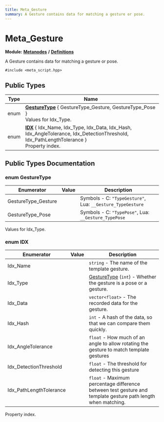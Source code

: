 ```yaml
---
title: Meta_Gesture
summary: A Gesture contains data for matching a gesture or pose. 
---
```


# Meta_Gesture

**Module:** **[Metanodes](../../modules/metanodes/index.mdx)** **/** **[Definitions](../../modules/metanodes/definitions.mdx)**

A Gesture contains data for matching a gesture or pose. 

`#include <meta_script.hpp>`

## Public Types

| Type           | Name           |
| -------------- | -------------- |
| enum| **[GestureType](#enum-gesturetype)** \{ GestureType_Gesture, GestureType_Pose \}<br />Values for Idx_Type.  |
| enum| **[IDX](#enum-idx)** \{ Idx_Name, Idx_Type, Idx_Data, Idx_Hash, Idx_AngleTolerance, Idx_DetectionThreshold, Idx_PathLengthTolerance \}<br />Property index.  |

## Public Types Documentation

### enum GestureType

| Enumerator | Value | Description |
| ---------- | ----- | ----------- |
| GestureType_Gesture | | Symbols - C: `"TypeGesture"`, Lua: `__Gesture_TypeGesture`  |
| GestureType_Pose | | Symbols - C: `"TypePose"`, Lua: `__Gesture_TypePose`  |

Values for Idx_Type. 

### enum IDX

| Enumerator | Value | Description |
| ---------- | ----- | ----------- |
| Idx_Name | | `string` - The name of the template gesture.   |
| Idx_Type | | [GestureType](#enum-gesturetype) (`int`) - Whether the gesture is a pose or a gesture.   |
| Idx_Data | | `vector<float>` - The recorded data for the gesture.   |
| Idx_Hash | | `int` - A hash of the data, so that we can compare them quickly.   |
| Idx_AngleTolerance | | `float` - How much of an angle to allow rotating the gesture to match template gestures   |
| Idx_DetectionThreshold | | `float` - The threshold for detecting this gesture   |
| Idx_PathLengthTolerance | | `float` - Maximum percentage difference between test gesture and template gesture path length when matching.   |

Property index. 
